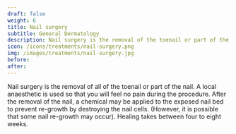 ---
draft: false
weight: 6
title: Nail surgery
subtitle: General Dermatology
description: Nail surgery is the removal of the toenail or part of the nail. A local anaesthetic is used.
icon: /icons/treatments/nail-surgery.png
img: /images/treatments/nail-surgery.jpg
before:
after:
---

Nail surgery is the removal of all of the toenail or part of the nail. A local anaesthetic is used so that you will feel no pain during the procedure. After the removal of the nail, a chemical may be applied to the exposed nail bed to prevent re-growth by destroying the nail cells. (However, it is possible that some nail re-growth may occur). Healing takes between four to eight weeks.
